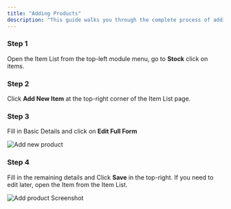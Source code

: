 ```yaml
---
title: "Adding Products"
description: "This guide walks you through the complete process of adding and configuring new product items—including assigning unique item codes, selecting the appropriate item group, defining unit of measure to ensure accurate inventory tracking."
---
```


### Step 1

Open the Item List from the top-left module menu, go to **Stock** click on items.

### Step 2

Click **Add New Item** at the top-right corner of the Item List page.

### Step 3

Fill in Basic Details and click on **Edit Full Form**

![Add new product ](/Screenshot2025-05-13at1.14.11PM.png)

### Step 4

Fill in the remaining details and Click **Save** in the top-right.  If you need to edit later, open the Item from the Item List.

![Add product Screenshot](/Screenshot2025-05-13at1.32.57PM.png)